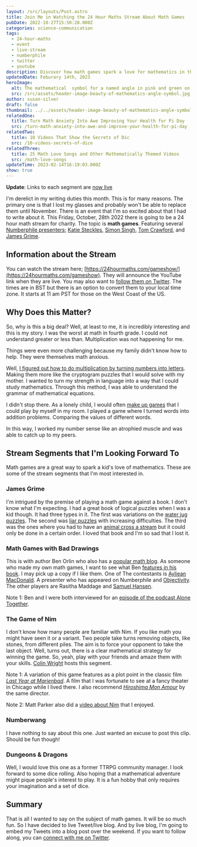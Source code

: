 ```yaml
---
layout: /src/layouts/Post.astro
title: Join Me in Watching the 24 Hour Maths Stream About Math Games
pubDate: 2022-10-27T15:50:28.000Z
categories: science-communication
tags:
  - 24-hour-maths
  - event
  - live-stream
  - numberphile
  - twitter
  - youtube
description: Discover how math games spark a love for mathematics in this recap of the 24-hour math stream for charity. Explore the benefits of various math games showcased by some presenters from Numberphile
updatedDate: Feburary 14th, 2023
heroImage:
  alt: The mathematical  symbol for a named angle in pink and green on a white bacground.
  src: /src/assets/header-image-beauty-of-mathematics-angle-symbol.jpg
author: susan-silver
draft: false
thumbnail: ../../assets/header-image-beauty-of-mathematics-angle-symbol.jpg
relatedOne:
  title: Turn Math Anxiety Into Awe Improving Your Health for Pi Day
  src: /turn-math-anxiety-into-awe-and-improve-your-health-for-pi-day
relatedTwo:
  title: 10 Videos That Show the Secrets of Dic
  src: /10-videos-secrets-of-dice
relatedThree:
  title: 25 Math Love Songs and Other Mathematically Themed Videos
  src: /math-love-songs
updateTime: 2023-02-14T16:19:03.000Z
show: true
---
```



**Update**: Links to each segment are [now live](https://24hourmaths.com/gameshow)

I'm derelict in my writing duties this month. This is for many reasons. The primary one is that I lost my glasses and probably 
won't be able to replace them until November. There is an event that I'm so excited about that I had to write about it. 
This Friday, October, 28th 2022 there is going to be a 24 hour math stream for charity. The topic is **math games**. 
Featuring several 
[Numberphile presenters](https://beautyofmathematics.com/favorite-video-every-year-numberphile/); [Katie Steckles](https://www.katiesteckles.co.uk/), [Simon Singh](https://simonsingh.net/), [Tom Crawford](https://tomrocksmaths.com/), and [James Grime](https://www.singingbanana.com/).

## <a name="InformationabouttheStream"></a> Information about the Stream

You can watch the stream here;
 [https://24hourmaths.com/gameshow/](https://24hourmaths.com/gameshow). They will announce the YouTube link when they are 
 live. You may also want to [follow them on Twitter](https://twitter.com/24hmaths). The times are in BST but there
  is an option to convert them to your local time zone. It starts at 11 am PST for those on the West Coast of the US.

## <a name="WhyDoesthisMatter"></a> Why Does this Matter?

So, why is this a big deal? Well, at least to me, it is incredibly interesting and this is my story. 
I was the worst at math in fourth grade. I could not understand greater or less than. Multiplication was not happening for me.

Things were even more challenging because my family didn't know how to help. They were themselves math anxious.

Well, [I figured out how to do multiplication by turning numbers into letters](https://medium.com/@SusanSilver/a-writer-s-illicit-love-affair-with-mathematics-d7d144ac2234?source=user_profile---------0----------------------------). Making them more like the cryptogram puzzles that I would solve with my mother. I wanted to turn my strength in language into a way that I could study mathematics. Through this method, I was able to understand the grammar of mathematical equations.

I didn't stop there. As a lonely child, I would often [make up games](https://beautyofmathematics.com/creative-play-mathematics/) that I could play by myself in my room. I played a game where I turned words into addition problems. Comparing the values of different words.



<ImageAlign imagePath="/src/assets/math-games.jpg" alt="A drawing of a cat and dog where letters have been turned into digits and added comparing the value of each word" caption="One of my favorite games as a child." flex="justify-center" align="caption-center"/>




In this way, I worked my number sense like an atrophied muscle and was able to catch up to my peers.

## <a name="StreamSegmentsthatImLookingForwardTo"></a> Stream Segments that I'm Looking Forward To

Math games are a great way to spark a kid's love of mathematics. These are some of the stream segments that I'm most interested in.

### <a name="JamesGrime"></a> James Grime

I'm intrigued by the premise of playing a math game against a book. I don't know what I'm expecting. I had a great book of logical puzzles when I was a kid though. It had three types in it. The first was variations on the [water jug puzzles](https://www.youtube.com/watch?v=2vdF6NASMiE). The second was [liar puzzles](https://www.youtube.com/watch?v=2dgmgub8mHw) with increasing difficulties. The third was the ones where you had to have an [animal cross a stream](https://www.youtube.com/watch?v=P6Y-RwbxjFU) but it could only be done in a certain order. I loved that book and I'm so sad that I lost it.

### <a name="MathGameswithBadDrawings"></a> Math Games with Bad Drawings

This is with author Ben Orlin who also has a [popular math blog](https://mathwithbaddrawings.com/). As someone who made my own math games, I want to see what Ben [features in his book](https://www.amazon.com/Math-Games-Bad-Drawings-Games-ebook/dp/B09BN43BP4). I may pick up a copy if I like them. One of The contestants is [Ayliean MacDonald](https://linktr.ee/Ayliean). A presenter who has appeared on Numberphile and [Objectivity](https://www.youtube.com/watch?v=PX2eIKAyJA0). The other players are Rasitha Maddage and [Samuel Hansen](https://relprime.com/).

Note 1: Ben and I were both interviewed for an [episode of the podcast Alone Together](https://podcasts.apple.com/us/podcast/one-is-the-loneliest-number-or-is-it/id1547298340?i=1000524569087).

### <a name="TheGameofNim"></a> The Game of Nim

I don't know how many people are familiar with Nim. If you like math you might have seen it or a variant. Two people take turns removing objects, like stones, from different piles. The aim is to force your opponent to take the last object. Well, turns out, there is a clear mathematical strategy for winning the game. So, yeah, play with your friends and amaze them with your skills. [Colin Wright](https://www.solipsys.co.uk/new/MathematicsTalk.html) hosts this segment.

Note 1: A variation of this game features as a plot point in the classic film _[Last Year at Marienbad](https://en.wikipedia.org/wiki/Last_Year_at_Marienbad)_. A film that I was fortunate to see at a fancy theater in Chicago while I lived there. I also recommend _[Hiroshima Mon Amour](https://en.wikipedia.org/wiki/Hiroshima_mon_amour)_ by the same director.

Note 2: Matt Parker also did a [video about Nim](https://www.youtube.com/watch?v=9KABcmczPdg) that I enjoyed.

### Numberwang

I have nothing to say about this one. Just wanted an excuse to post this clip. Should be fun though!

<YouTube id="https://www.youtube.com/watch?v=0obMRztklqU" />

### <a name="DungeonsDragons"></a> Dungeons & Dragons

Well, I would love this one as a former TTRPG community manager. I look forward to some dice rolling.
 Also hoping that a mathematical adventure might pique people's interest to play. It is a fun hobby that
  only requires your imagination and a set of dice.

## <a name="Summary"></a> Summary

That is all I wanted to say on the subject of math games. It will be so much fun. So I have decided to 
live Tweet/live blog. And by live blog, I'm going to embed my Tweets into a blog post over the weekend.
 If you want to follow along, you can [connect with me on Twitter](https://twitter.com/susan_silver).

